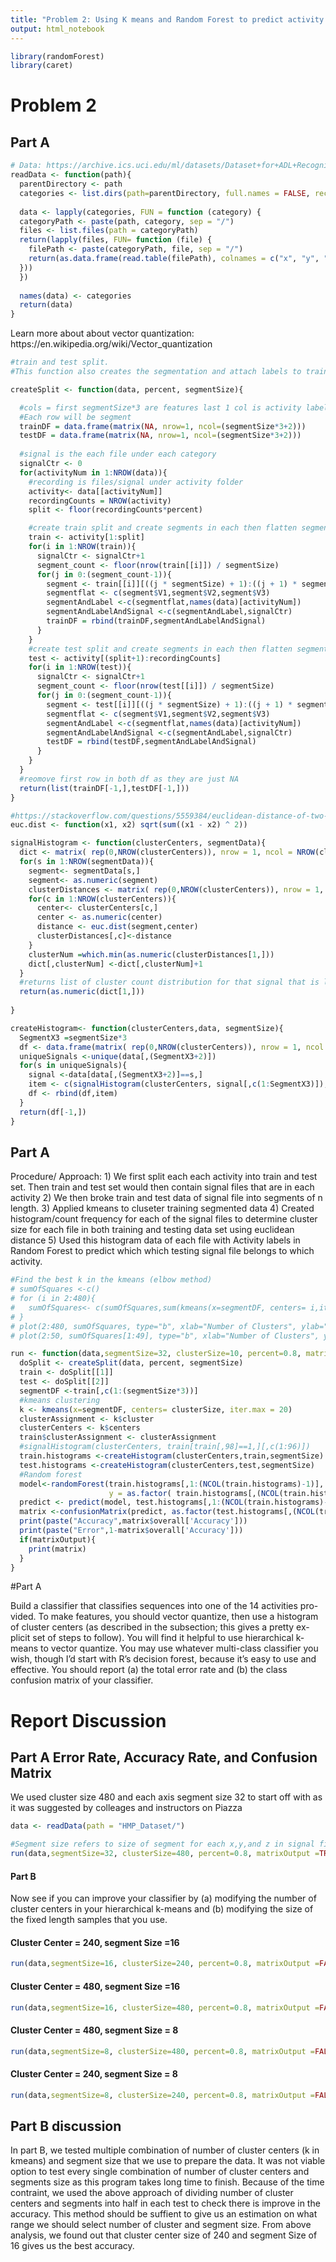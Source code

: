 ```yaml
---
title: "Problem 2: Using K means and Random Forest to predict activity from a signal"
output: html_notebook
---
```



```r
library(randomForest)
library(caret)
```

# Problem 2


## Part A
```r
# Data: https://archive.ics.uci.edu/ml/datasets/Dataset+for+ADL+Recognition+with+Wrist-worn+Accelerometer
readData <- function(path){
  parentDirectory <- path
  categories <- list.dirs(path=parentDirectory, full.names = FALSE, recursive = FALSE)
  
  data <- lapply(categories, FUN = function (category) {
  categoryPath <- paste(path, category, sep = "/")
  files <- list.files(path = categoryPath)
  return(lapply(files, FUN= function (file) {
    filePath <- paste(categoryPath, file, sep = "/")
    return(as.data.frame(read.table(filePath), colnames = c("x", "y", "z")))
  }))
  })
  
  names(data) <- categories
  return(data)
}

```

Learn more about about vector quantization: https://en.wikipedia.org/wiki/Vector_quantization

```r
#train and test split.
#This function also creates the segmentation and attach labels to train and test df as well.

createSplit <- function(data, percent, segmentSize){

  #cols = first segmentSize*3 are features last 1 col is activity label for each segement
  #Each row will be segment
  trainDF = data.frame(matrix(NA, nrow=1, ncol=(segmentSize*3+2)))
  testDF = data.frame(matrix(NA, nrow=1, ncol=(segmentSize*3+2)))
  
  #signal is the each file under each category
  signalCtr <- 0
  for(activityNum in 1:NROW(data)){
    #recording is files/signal under activity folder
    activity<- data[[activityNum]]
    recordingCounts = NROW(activity)
    split <- floor(recordingCounts*percent)

    #create train split and create segments in each then flatten segment and add it to DF
    train <- activity[1:split]
    for(i in 1:NROW(train)){
      signalCtr <- signalCtr+1
      segment_count <- floor(nrow(train[[i]]) / segmentSize)
      for(j in 0:(segment_count-1)){
        segment <- train[[i]][((j * segmentSize) + 1):((j + 1) * segmentSize), ]
        segmentflat <- c(segment$V1,segment$V2,segment$V3)
        segmentAndLabel <-c(segmentflat,names(data)[activityNum])
        segmentAndLabelAndSignal <-c(segmentAndLabel,signalCtr)
        trainDF = rbind(trainDF,segmentAndLabelAndSignal)
      }
    }
    #create test split and create segments in each then flatten segment and add it to DF
    test <- activity[(split+1):recordingCounts]
    for(i in 1:NROW(test)){
      signalCtr <- signalCtr+1
      segment_count <- floor(nrow(test[[i]]) / segmentSize)
      for(j in 0:(segment_count-1)){
        segment <- test[[i]][((j * segmentSize) + 1):((j + 1) * segmentSize), ]
        segmentflat <- c(segment$V1,segment$V2,segment$V3)
        segmentAndLabel <-c(segmentflat,names(data)[activityNum])
        segmentAndLabelAndSignal <-c(segmentAndLabel,signalCtr)
        testDF = rbind(testDF,segmentAndLabelAndSignal)
      }
    }
  }
  #reomove first row in both df as they are just NA
  return(list(trainDF[-1,],testDF[-1,]))
}

```

```r
#https://stackoverflow.com/questions/5559384/euclidean-distance-of-two-vectors
euc.dist <- function(x1, x2) sqrt(sum((x1 - x2) ^ 2))

signalHistogram <- function(clusterCenters, segmentData){
  dict <- matrix( rep(0,NROW(clusterCenters)), nrow = 1, ncol = NROW(clusterCenters))
  for(s in 1:NROW(segmentData)){
    segment<- segmentData[s,]
    segment<- as.numeric(segment)
    clusterDistances <- matrix( rep(0,NROW(clusterCenters)), nrow = 1, ncol = NROW(clusterCenters))
    for(c in 1:NROW(clusterCenters)){
      center<- clusterCenters[c,]
      center <- as.numeric(center)
      distance <- euc.dist(segment,center)
      clusterDistances[,c]<-distance
    }
    clusterNum =which.min(as.numeric(clusterDistances[1,]))
    dict[,clusterNum] <-dict[,clusterNum]+1
  }
  #returns list of cluster count distribution for that signal that is length of n clusters
  return(as.numeric(dict[1,]))
  
}
```


```r
createHistogram<- function(clusterCenters,data, segmentSize){
  SegmentX3 =segmentSize*3
  df <- data.frame(matrix( rep(0,NROW(clusterCenters)), nrow = 1, ncol = (NROW(clusterCenters)+1)))
  uniqueSignals <-unique(data[,(SegmentX3+2)])
  for(s in uniqueSignals){
    signal <-data[data[,(SegmentX3+2)]==s,]
    item <- c(signalHistogram(clusterCenters, signal[,c(1:SegmentX3)]),signal[1,(SegmentX3+1)])
    df <- rbind(df,item)
  }
  return(df[-1,])
}

```

## Part A

Procedure/ Approach:
1) We first split each each activity into train and test set. Then train and test set would then contain signal files that are in each activity
2) We then broke train and test data of signal file into segments of n length.
3) Applied kmeans to cluseter training segmented data
4) Created histogram/count frequency for each of the signal files to determine cluster size for each file in both training and testing data set using euclidean distance
5) Used this histogram data of each file with Activity labels in Random Forest to predict which which testing signal file belongs to which activity.


```r

#Find the best k in the kmeans (elbow method)
# sumOfSquares <-c() 
# for (i in 2:480){
#   sumOfSquares<- c(sumOfSquares,sum(kmeans(x=segmentDF, centers= i,iter.max=20)$withinss))
# }
# plot(2:480, sumOfSquares, type="b", xlab="Number of Clusters", ylab="Within groups sum of squares")
# plot(2:50, sumOfSquares[1:49], type="b", xlab="Number of Clusters", ylab="Within groups sum of squares")

run <- function(data,segmentSize=32, clusterSize=10, percent=0.8, matrixOutput =FALSE){
  doSplit <- createSplit(data, percent, segmentSize)
  train <- doSplit[[1]]
  test <- doSplit[[2]]
  segmentDF <-train[,c(1:(segmentSize*3))]
  #kmeans clustering
  k <- kmeans(x=segmentDF, centers= clusterSize, iter.max = 20)
  clusterAssignment <- k$cluster
  clusterCenters <- k$centers
  train$clusterAssignment <- clusterAssignment
  #signalHistogram(clusterCenters, train[train[,98]==1,][,c(1:96)])
  train.histograms <-createHistogram(clusterCenters,train,segmentSize)
  test.histograms <-createHistogram(clusterCenters,test,segmentSize)
  #Random forest
  model<-randomForest(train.histograms[,1:(NCOL(train.histograms)-1)], 
                      y = as.factor( train.histograms[,(NCOL(train.histograms))]))
  predict <- predict(model, test.histograms[,1:(NCOL(train.histograms)-1)])
  matrix <-confusionMatrix(predict, as.factor(test.histograms[,(NCOL(train.histograms))]))
  print(paste("Accuracy",matrix$overall['Accuracy']))
  print(paste("Error",1-matrix$overall['Accuracy']))
  if(matrixOutput){
    print(matrix)
  }
}

```

#Part A

Build a classifier that classifies sequences into one of the 14 activities pro-
vided. To make features, you should vector quantize, then use a histogram
of cluster centers (as described in the subsection; this gives a pretty ex-
plicit set of steps to follow). You will find it helpful to use hierarchical
k-means to vector quantize. You may use whatever multi-class classifier
you wish, though I’d start with R’s decision forest, because it’s easy to
use and effective. You should report (a) the total error rate and (b) the
class confusion matrix of your classifier.



# Report Discussion

## Part A Error Rate, Accuracy Rate, and Confusion Matrix
We used cluster size 480 and each axis segment size 32 to start off with as it was suggested by colleages and instructors on Piazza

```r
data <- readData(path = "HMP_Dataset/")

#Segment size refers to size of segment for each x,y,and z in signal file. So total length of the segment will be 3x32 =96
run(data,segmentSize=32, clusterSize=480, percent=0.8, matrixOutput =TRUE)
```
#### Part B

Now see if you can improve your classifier by (a) modifying the number
of cluster centers in your hierarchical k-means and (b) modifying the size
of the fixed length samples that you use.

#### Cluster Center = 240, segment Size =16

```r
run(data,segmentSize=16, clusterSize=240, percent=0.8, matrixOutput =FALSE)

```

#### Cluster Center = 480, segment Size =16
```r
run(data,segmentSize=16, clusterSize=480, percent=0.8, matrixOutput =FALSE)

```

#### Cluster Center = 480, segment Size = 8

```r
run(data,segmentSize=8, clusterSize=480, percent=0.8, matrixOutput =FALSE)

```


#### Cluster Center = 240, segment Size = 8

```r
run(data,segmentSize=8, clusterSize=240, percent=0.8, matrixOutput =FALSE)
```


## Part B discussion

In part B, we tested multiple combination of number of cluster centers (k in kmeans) and segment size that we use to prepare the data. It was not viable option to test every single combination of number of cluster centers and segments size as this program takes long time to finish. Because of the time contraint, we used the above approach of dividing number of cluster centers and segments into half in each test to check there is improve in the accuracy. This method should be suffient to give us an estimation on what range we should select number of cluster and segment size. From above analysis, we found out that cluster center size of 240 and segment Size of 16 gives us the best accuracy.


